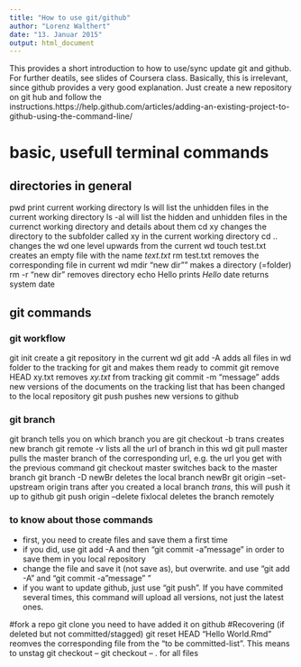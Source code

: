 ```yaml
---
title: "How to use git/github"
author: "Lorenz Walthert"
date: "13. Januar 2015"
output: html_document
---
```

This provides a short introduction to how to use/sync update git and github. For further deatils, see slides of Coursera class.
Basically, this is irrelevant, since github provides a very good explanation. Just create a new repository on git hub and follow the instructions.https://help.github.com/articles/adding-an-existing-project-to-github-using-the-command-line/


# basic, usefull terminal commands
## directories in general
pwd             print current working directory
ls              will list the unhidden files in the current working directory
ls -al          will list the hidden and unhidden files in the currenct working directory and details about them
cd xy           changes the directory to the subfolder called xy in the current working directory
cd ..           changes the wd one level upwards from the current wd
touch test.txt  creates an empty file with the name *text.txt*
rm test.txt     removes the corresponding file in current wd
mdir "new dir"" makes a directory (=folder) 
rm -r "new dir" removes directory
echo Hello      prints *Hello*
date            returns system date


## git commands
### git workflow
git init                create a git repository in the current wd
git add -A              adds all files in wd folder to the tracking for git and makes them ready to commit
git remove HEAD xy.txt  removes *xy.txt* from tracking
git commit -m "message" adds new versions of the documents on the tracking list that has been changed to the local repository
git push                pushes new versions to github

### git branch
git branch              tells you on which branch you are
git checkout -b trans   creates new branch 
git remote -v           lists all the url of branch in this wd
git pull <url> master   pulls the master branch of the corresponding url, e.g. the url you get with the previous command
git checkout master     switches back to the master branch
git branch -D newBr     deletes the local branch newBr
git origin --set-upstream origin trans          after you created a local branch *trans*, this will push it up to github
git push origin --delete fixlocal       deletes the branch remotely


### to know about those commands
* first, you need to create files and save them a first time
* if you did, use git add -A and then "git commit -a "message" in order to save them in you local repository
* change the file and save it (not save as), but overwrite. and use "git add -A" and "git commit -a "message" "
* if you want to update github, just use "git push". If you have commited several times, this command will upload all
  versions, not just the latest ones.

#fork a repo
git clone <url>         you need to have added it on github
#Recovering (if deleted but not committed/stagged)
git reset HEAD "Hello World.Rmd"        reomves the corresponding file from the "to be committed-list". This means to unstag
git checkout -- <filename>
git checkout -- .            for all files 

